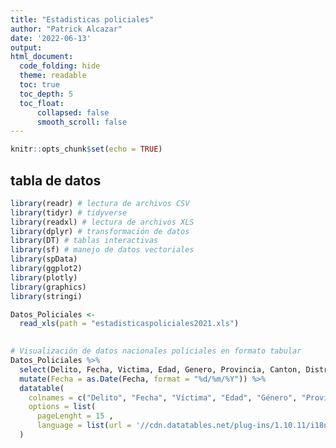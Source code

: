 ---
title: "Estadisticas policiales"
author: "Patrick Alcazar"
date: '2022-06-13'
output: 
html_document:
  code_folding: hide
  theme: readable
  toc: true
  toc_depth: 5
  toc_float:
      collapsed: false
      smooth_scroll: false
---

```{r setup, include=FALSE, echo=FALSE}
knitr::opts_chunk$set(echo = TRUE)
```

## tabla de datos
```{r, message=FALSE, echo=FALSE}
library(readr) # lectura de archivos CSV
library(tidyr) # tidyverse
library(readxl) # lectura de archivos XLS
library(dplyr) # transformación de datos
library(DT) # tablas interactivas
library(sf) # manejo de datos vectoriales
library(spData)
library(ggplot2)
library(plotly)
library(graphics)
library(stringi)


```

```{r, message=FALSE, echo=FALSE}

Datos_Policiales <-
  read_xls(path = "estadisticaspoliciales2021.xls")
 


```

```{r, message=FALSE, echo=FALSE}

# Visualización de datos nacionales policiales en formato tabular
Datos_Policiales %>%
  select(Delito, Fecha, Victima, Edad, Genero, Provincia, Canton, Distrito) %>% 
  mutate(Fecha = as.Date(Fecha, format = "%d/%m/%Y")) %>%
  datatable(
    colnames = c("Delito", "Fecha", "Víctima", "Edad", "Género", "Provincia", "Cantón", "Distrito"),
    options = list(
      pageLenght = 15 ,
      language = list(url = '//cdn.datatables.net/plug-ins/1.10.11/i18n/Spanish.json'))
  )
```



